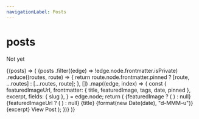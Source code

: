 ```yaml
---
navigationLabel: Posts
---
```



# posts

Not yet

<SourceList filter="posts">
  {(posts) => (
    <Grid
      sx={{
        gridTemplateColumns: ["1fr", "1fr", "1fr 1fr"],
      }}
    >
      {posts
        .filter((edge) => !edge.node.frontmatter.isPrivate)
        .reduce((routes, route) => {
          return route.node.frontmatter.pinned
            ? [route, ...routes]
            : [...routes, route];
        }, [])
        .map((edge, index) => {
          const {
            featuredImageUrl,
            frontmatter: { title, featuredImage, tags, date, pinned },
            excerpt,
            fields: { slug },
          } = edge.node;
          return (
            <Box
              key={index}
              sx={{
                display: "flex",
                flex: "1 1 auto",
                flexDirection: "column",
              }}
            >
              <Link
                href={slug}
                sx={{
                  textDecoration: "none",
                  display: "flex",
                  flex: "1 1 auto",
                  flexDirection: "column",
                  minHeight: "1px",
                }}
              >
                <Card
                  sx={{
                    display: "flex",
                    flex: "1 1 auto",
                    flexDirection: "column",
                    minHeight: "1px",
                  }}
                >
                  <Box sx={{ minHeight: "1px" }}>
                    {featuredImage ? (
                      <GatsbyImage
                        alt={title}
                        image={featuredImage.childImageSharp}
                      />
                    ) : null}
                    {featuredImageUrl ? (
                      <GatsbyImage
                        alt={title}
                        image={featuredImageUrl.childImageSharp}
                      />
                    ) : null}
                  </Box>
                  <Box
                    sx={{
                      display: "flex",
                      flex: "1 1 auto",
                      flexDirection: "column",
                      p: 3,
                    }}
                  >
                    <Heading
                      variant="styles.h4"
                      sx={{ color: pinned ? "primary" : "text" }}
                    >
                      {title}
                    </Heading>
                    <Text sx={{ mb: 1, color: "muted" }}>
                      {format(new Date(date), "d-MMM-u")}
                    </Text>
                    <Text sx={{ mb: 1, color: "text" }}>{excerpt}</Text>
                  </Box>
                  <Box sx={{ p: 3 }}>
                    <Text>View Post</Text>
                  </Box>
                </Card>
              </Link>
            </Box>
          );
        })}
    </Grid>
  )}
</SourceList>
